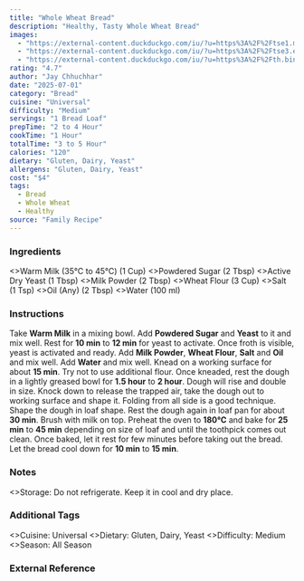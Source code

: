 ```yaml
---
title: "Whole Wheat Bread"
description: "Healthy, Tasty Whole Wheat Bread"
images:
  - "https://external-content.duckduckgo.com/iu/?u=https%3A%2F%2Ftse1.mm.bing.net%2Fth%2Fid%2FOIP.aGm86Gqp6yyL0PaztbWFpAHaE8%3Fpid%3DApi&f=1&ipt=31516e3072408a24f1cab662fd46243e8910d1254675264175bd79a55e82e5e4&ipo=images"
  - "https://external-content.duckduckgo.com/iu/?u=https%3A%2F%2Ftse3.explicit.bing.net%2Fth%2Fid%2FOIP.XXvDFJyhS5s472QzzxbkbQHaHa%3Fr%3D0%26cb%3Dthvnextc1%26pid%3DApi&f=1&ipt=188d4b35ed1c13fd77f51bd040352e0e3c381fec66f52b077c7ab2cd672c34c2&ipo=images"
  - "https://external-content.duckduckgo.com/iu/?u=https%3A%2F%2Fth.bing.com%2Fth%2Fid%2FOIP.t-OniEB723Onfx-edRmbhQHaE9%3Fr%3D0%26cb%3Dthvnextc1%26pid%3DApi&f=1&ipt=57b27adfafa599299a022b09b66e19b6e2ff240cfeb13aaf5cd9ca64043c84e5&ipo=images"
rating: "4.7"
author: "Jay Chhuchhar"
date: "2025-07-01"
category: "Bread"
cuisine: "Universal"
difficulty: "Medium"
servings: "1 Bread Loaf"
prepTime: "2 to 4 Hour"
cookTime: "1 Hour"
totalTime: "3 to 5 Hour"
calories: "120"
dietary: "Gluten, Dairy, Yeast"
allergens: "Gluten, Dairy, Yeast"
cost: "$4"
tags:
  - Bread
  - Whole Wheat
  - Healthy
source: "Family Recipe"
---
```



### Ingredients

<RecipeIngredients>
  <>Warm Milk (35℃ to 45℃) (1 Cup)</>
  <>Powdered Sugar (2 Tbsp)</>
  <>Active Dry Yeast (1 Tbsp)</>
  <>Milk Powder (2 Tbsp)</>
  <>Wheat Flour (3 Cup)</>
  <>Salt (1 Tsp)</>
  <>Oil (Any) (2 Tbsp)</>
  <>Water (100 ml)</>
</RecipeIngredients>

### Instructions

<RecipeInstructions>
  <RecipeInstructions.Section title="Prepare Dough">
    <RecipeInstructions.Step>
      Take <strong>Warm Milk</strong> in a mixing bowl. Add <strong>Powdered Sugar</strong> and <strong>Yeast</strong> to it and mix well.
    </RecipeInstructions.Step>
    <RecipeInstructions.Step>
      Rest for <strong>10 min</strong> to <strong>12 min</strong> for yeast to activate. Once froth is visible, yeast is activated and ready.
    </RecipeInstructions.Step>
    <RecipeInstructions.Step>
      Add <strong>Milk Powder</strong>, <strong>Wheat Flour</strong>, <strong>Salt</strong> and <strong>Oil</strong> and mix well.
    </RecipeInstructions.Step>
    <RecipeInstructions.Step>
      Add <strong>Water</strong> and mix well.
    </RecipeInstructions.Step>
    <RecipeInstructions.Step>
      Knead on a working surface for about <strong>15 min</strong>. Try not to use additional flour.
    </RecipeInstructions.Step>
    <RecipeInstructions.Step>
      Once kneaded, rest the dough in a lightly greased bowl for <strong>1.5 hour</strong> to <strong>2 hour</strong>. Dough will rise and double in size.
    </RecipeInstructions.Step>
    <RecipeInstructions.Step>
      Knock down to release the trapped air, take the dough out to working surface and shape it. Folding from all side is a good technique. Shape the dough in loaf shape.
    </RecipeInstructions.Step>
    <RecipeInstructions.Step>
      Rest the dough again in loaf pan for about <strong>30 min</strong>. Brush with milk on top.
    </RecipeInstructions.Step>
    <RecipeInstructions.Step>
      Preheat the oven to <strong>180℃</strong> and bake for <strong>25 min</strong> to <strong>45 min</strong> depending on size of loaf and until the toothpick comes out clean.
    </RecipeInstructions.Step>
    <RecipeInstructions.Step>
      Once baked, let it rest for few minutes before taking out the bread. Let the bread cool down for <strong>10 min</strong> to <strong>15 min</strong>.
    </RecipeInstructions.Step>
  </RecipeInstructions.Section>
</RecipeInstructions>

### Notes

<RecipeNotes>
  <>Storage: Do not refrigerate. Keep it in cool and dry place.</>
</RecipeNotes>

### Additional Tags

<RecipeTags>
  <>Cuisine: Universal</>
  <>Dietary: Gluten, Dairy, Yeast</>
  <>Difficulty: Medium</>
  <>Season: All Season</>
</RecipeTags>

### External Reference


<YouTube id="7i0dNASAODY" titile="Whole Wheat Bread | Atta Bread Using LG Convection Microwave Oven"/>